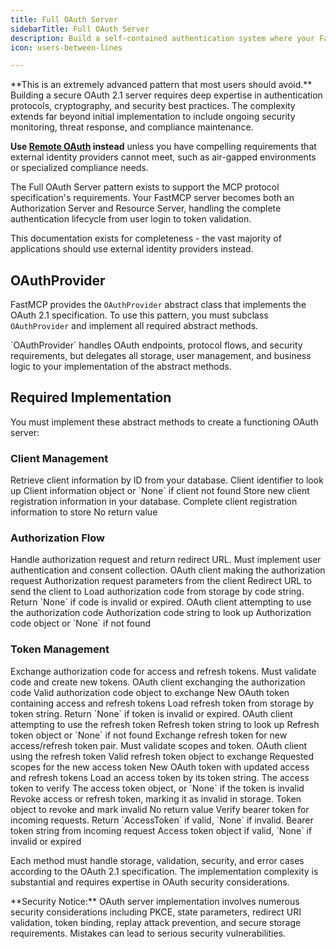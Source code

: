 ```yaml
---
title: Full OAuth Server
sidebarTitle: Full OAuth Server
description: Build a self-contained authentication system where your FastMCP server manages users, issues tokens, and validates them.
icon: users-between-lines

---
```



<VersionBadge version="2.11.0" />

<Warning>
**This is an extremely advanced pattern that most users should avoid.** Building a secure OAuth 2.1 server requires deep expertise in authentication protocols, cryptography, and security best practices. The complexity extends far beyond initial implementation to include ongoing security monitoring, threat response, and compliance maintenance.

**Use [Remote OAuth](/servers/auth/remote-oauth) instead** unless you have compelling requirements that external identity providers cannot meet, such as air-gapped environments or specialized compliance needs.
</Warning>

The Full OAuth Server pattern exists to support the MCP protocol specification's requirements. Your FastMCP server becomes both an Authorization Server and Resource Server, handling the complete authentication lifecycle from user login to token validation.

This documentation exists for completeness - the vast majority of applications should use external identity providers instead.

## OAuthProvider

FastMCP provides the `OAuthProvider` abstract class that implements the OAuth 2.1 specification. To use this pattern, you must subclass `OAuthProvider` and implement all required abstract methods.

<Note>
`OAuthProvider` handles OAuth endpoints, protocol flows, and security requirements, but delegates all storage, user management, and business logic to your implementation of the abstract methods.
</Note>

## Required Implementation

You must implement these abstract methods to create a functioning OAuth server:

### Client Management

<Card icon="code" title="Client Management Methods">
<ParamField body="get_client" type="async method">
  Retrieve client information by ID from your database.
  
  <Expandable title="Parameters">
    <ParamField body="client_id" type="str">
      Client identifier to look up
    </ParamField>
  </Expandable>
  
  <Expandable title="Returns">
    <ParamField body="OAuthClientInformationFull | None" type="return type">
      Client information object or `None` if client not found
    </ParamField>
  </Expandable>
</ParamField>

<ParamField body="register_client" type="async method">
  Store new client registration information in your database.
  
  <Expandable title="Parameters">
    <ParamField body="client_info" type="OAuthClientInformationFull">
      Complete client registration information to store
    </ParamField>
  </Expandable>
  
  <Expandable title="Returns">
    <ParamField body="None" type="return type">
      No return value
    </ParamField>
  </Expandable>
</ParamField>
</Card>

### Authorization Flow

<Card icon="code" title="Authorization Flow Methods">
<ParamField body="authorize" type="async method">
  Handle authorization request and return redirect URL. Must implement user authentication and consent collection.
  
  <Expandable title="Parameters">
    <ParamField body="client" type="OAuthClientInformationFull">
      OAuth client making the authorization request
    </ParamField>
    <ParamField body="params" type="AuthorizationParams">
      Authorization request parameters from the client
    </ParamField>
  </Expandable>
  
  <Expandable title="Returns">
    <ParamField body="str" type="return type">
      Redirect URL to send the client to
    </ParamField>
  </Expandable>
</ParamField>

<ParamField body="load_authorization_code" type="async method">
  Load authorization code from storage by code string. Return `None` if code is invalid or expired.
  
  <Expandable title="Parameters">
    <ParamField body="client" type="OAuthClientInformationFull">
      OAuth client attempting to use the authorization code
    </ParamField>
    <ParamField body="authorization_code" type="str">
      Authorization code string to look up
    </ParamField>
  </Expandable>
  
  <Expandable title="Returns">
    <ParamField body="AuthorizationCode | None" type="return type">
      Authorization code object or `None` if not found
    </ParamField>
  </Expandable>
</ParamField>
</Card>

### Token Management

<Card icon="code" title="Token Management Methods">
<ParamField body="exchange_authorization_code" type="async method">
  Exchange authorization code for access and refresh tokens. Must validate code and create new tokens.
  
  <Expandable title="Parameters">
    <ParamField body="client" type="OAuthClientInformationFull">
      OAuth client exchanging the authorization code
    </ParamField>
    <ParamField body="authorization_code" type="AuthorizationCode">
      Valid authorization code object to exchange
    </ParamField>
  </Expandable>
  
  <Expandable title="Returns">
    <ParamField body="OAuthToken" type="return type">
      New OAuth token containing access and refresh tokens
    </ParamField>
  </Expandable>
</ParamField>

<ParamField body="load_refresh_token" type="async method">
  Load refresh token from storage by token string. Return `None` if token is invalid or expired.
  
  <Expandable title="Parameters">
    <ParamField body="client" type="OAuthClientInformationFull">
      OAuth client attempting to use the refresh token
    </ParamField>
    <ParamField body="refresh_token" type="str">
      Refresh token string to look up
    </ParamField>
  </Expandable>
  
  <Expandable title="Returns">
    <ParamField body="RefreshToken | None" type="return type">
      Refresh token object or `None` if not found
    </ParamField>
  </Expandable>
</ParamField>

<ParamField body="exchange_refresh_token" type="async method">
  Exchange refresh token for new access/refresh token pair. Must validate scopes and token.
  
  <Expandable title="Parameters">
    <ParamField body="client" type="OAuthClientInformationFull">
      OAuth client using the refresh token
    </ParamField>
    <ParamField body="refresh_token" type="RefreshToken">
      Valid refresh token object to exchange
    </ParamField>
    <ParamField body="scopes" type="list[str]">
      Requested scopes for the new access token
    </ParamField>
  </Expandable>
  
  <Expandable title="Returns">
    <ParamField body="OAuthToken" type="return type">
      New OAuth token with updated access and refresh tokens
    </ParamField>
  </Expandable>
</ParamField>

<ParamField body="load_access_token" type="async method">
  Load an access token by its token string.
  
  <Expandable title="Parameters">
    <ParamField body="token" type="str">
      The access token to verify
    </ParamField>
  </Expandable>
  
  <Expandable title="Returns">
    <ParamField body="AccessToken | None" type="return type">
      The access token object, or `None` if the token is invalid
    </ParamField>
  </Expandable>
</ParamField>

<ParamField body="revoke_token" type="async method">
  Revoke access or refresh token, marking it as invalid in storage.
  
  <Expandable title="Parameters">
    <ParamField body="token" type="AccessToken | RefreshToken">
      Token object to revoke and mark invalid
    </ParamField>
  </Expandable>
  
  <Expandable title="Returns">
    <ParamField body="None" type="return type">
      No return value
    </ParamField>
  </Expandable>
</ParamField>

<ParamField body="verify_token" type="async method">
  Verify bearer token for incoming requests. Return `AccessToken` if valid, `None` if invalid.
  
  <Expandable title="Parameters">
    <ParamField body="token" type="str">
      Bearer token string from incoming request
    </ParamField>
  </Expandable>
  
  <Expandable title="Returns">
    <ParamField body="AccessToken | None" type="return type">
      Access token object if valid, `None` if invalid or expired
    </ParamField>
  </Expandable>
</ParamField>
</Card>

Each method must handle storage, validation, security, and error cases according to the OAuth 2.1 specification. The implementation complexity is substantial and requires expertise in OAuth security considerations.

<Warning>
**Security Notice:** OAuth server implementation involves numerous security considerations including PKCE, state parameters, redirect URI validation, token binding, replay attack prevention, and secure storage requirements. Mistakes can lead to serious security vulnerabilities.
</Warning>